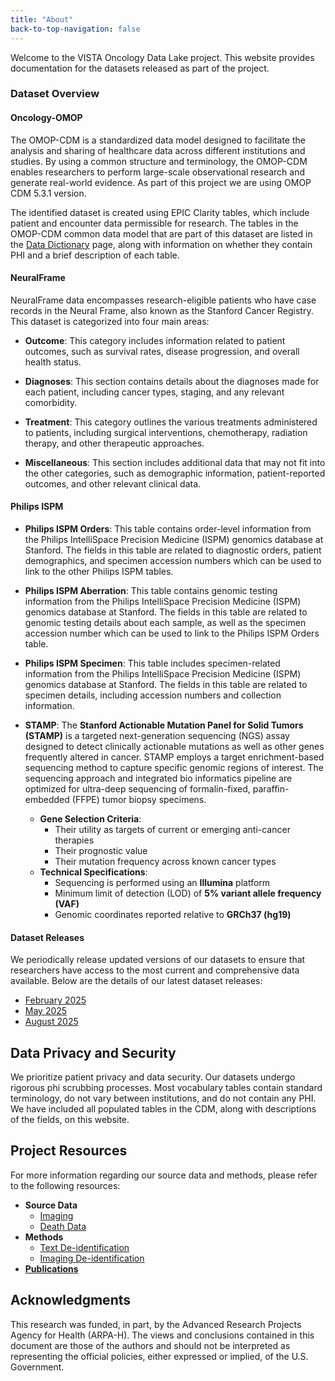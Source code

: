 ```yaml
---
title: "About"
back-to-top-navigation: false
---
```


Welcome to the VISTA Oncology Data Lake project. This website provides documentation for the datasets released as part of the project. 

### Dataset Overview

#### Oncology-OMOP

The OMOP-CDM is a standardized data model designed to facilitate the analysis and sharing of healthcare data across different institutions and studies. By using a common structure and terminology, the OMOP-CDM enables researchers to perform large-scale observational research and generate real-world evidence. As part of this project we are using OMOP CDM 5.3.1 version. 

The identified dataset is created using EPIC Clarity tables, which include patient and encounter data permissible for research. The tables in the OMOP-CDM common data model that are part of this dataset are listed in the [Data Dictionary](data_dictionary.qmd) page, along with information on whether they contain PHI and a brief description of each table.

#### NeuralFrame

NeuralFrame data encompasses research-eligible patients who have case records in the Neural Frame, also known as the Stanford Cancer Registry. This dataset is categorized into four main areas:

- **Outcome**: This category includes information related to patient outcomes, such as survival rates, disease progression, and overall health status.

- **Diagnoses**: This section contains details about the diagnoses made for each patient, including cancer types, staging, and any relevant comorbidity.

- **Treatment**: This category outlines the various treatments administered to patients, including surgical interventions, chemotherapy, radiation therapy, and other therapeutic approaches.

- **Miscellaneous**: This section includes additional data that may not fit into the other categories, such as demographic information, patient-reported outcomes, and other relevant clinical data.

#### Philips ISPM

- **Philips ISPM Orders**: This table contains order-level information from the Philips IntelliSpace Precision Medicine (ISPM) genomics database at Stanford. The fields in this table are related to diagnostic orders, patient demographics, and specimen accession numbers which can be used to link to the other Philips ISPM tables.

- **Philips ISPM Aberration**: This table contains genomic testing information from the Philips IntelliSpace Precision Medicine (ISPM) genomics database at Stanford. The fields in this table are related to genomic testing details about each sample, as well as the specimen accession number which can be used to link to the Philips ISPM Orders table.

- **Philips ISPM Specimen**: This table includes specimen-related information from the Philips IntelliSpace Precision Medicine (ISPM) genomics database at Stanford. The fields in this table are related to specimen details, including accession numbers and collection information.

- **STAMP**: The **Stanford Actionable Mutation Panel for Solid Tumors (STAMP)** is a targeted next-generation sequencing (NGS) assay designed to detect clinically actionable mutations as well as other genes frequently altered in cancer. STAMP employs a target enrichment-based sequencing method to capture specific genomic regions of interest. The sequencing approach and integrated bio informatics pipeline are optimized for ultra-deep sequencing of formalin-fixed, paraffin-embedded (FFPE) tumor biopsy specimens.

    - **Gene Selection Criteria**:
        - Their utility as targets of current or emerging anti-cancer therapies
        - Their prognostic value
        - Their mutation frequency across known cancer types

    - **Technical Specifications**:
        - Sequencing is performed using an **Illumina** platform
        - Minimum limit of detection (LOD) of **5% variant allele frequency (VAF)**
        - Genomic coordinates reported relative to **GRCh37 (hg19)**



#### Dataset Releases

We periodically release updated versions of our datasets to ensure that researchers have access to the most current and comprehensive data available. Below are the details of our latest dataset releases:

* [February 2025](feb_2025/released_datasets.qmd)
* [May 2025](may_2025/released_datasets.qmd)
* [August 2025](aug_2025/released_datasets.qmd)

## Data Privacy and Security

We prioritize patient privacy and data security. Our datasets undergo rigorous phi scrubbing processes. Most vocabulary tables contain standard terminology, do not vary between institutions, and do not contain any PHI. We have included all populated tables in the CDM, along with descriptions of the fields, on this website.

## Project Resources

For more information regarding our source data and methods, please refer to the following resources:

- **Source Data**
    - [Imaging](https://starr.stanford.edu/data-types/imaging)
    - [Death Data](https://starr.stanford.edu/data-types/death-data)
- **Methods**
    - [Text De-identification](https://starr.stanford.edu/methods/tide-clinical-text-safe-harbor)
    - [Imaging De-identification](https://starr.stanford.edu/methods/dicom-safe-harbor-phi-scrubbing)
- [**Publications**](https://starr.stanford.edu/publications-0 )


## Acknowledgments

This research was funded, in part, by the Advanced Research Projects Agency for Health (ARPA-H). The views and conclusions contained in this document are those of the authors and should not be interpreted as representing the official policies, either expressed or implied, of the U.S. Government.

